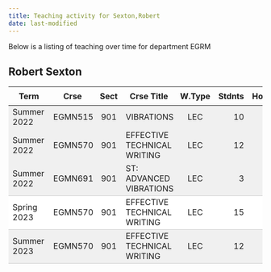 ```yaml
---
title: Teaching activity for Sexton,Robert
date: last-modified
---
```


Below is a listing of teaching over time for department EGRM


## Robert Sexton

<style type="text/css">
#T_f7e71 table {
  width: 100%;
  border-collapse: collapse;
}
#T_f7e71 th {
  text-align: center;
  padding: 8px;
}
#T_f7e71 td:nth-child(1) {
  padding-right: 10px;
  text-align: left;
}
#T_f7e71 td:nth-child(2) {
  padding-right: 5px;
  text-align: left;
}
#T_f7e71  td:nth-child(4) {
  padding-right: 5px;
  text-align: left;
}
#T_f7e71 td:nth-child(3) {
  text-align: center;
}
#T_f7e71  td:nth-child(5) {
  text-align: center;
}
#T_f7e71 td:nth-child(6) {
  text-align: right;
}
#T_f7e71  td:nth-child(7) {
  text-align: right;
}
#T_f7e71_row0_col0, #T_f7e71_row0_col1, #T_f7e71_row0_col2, #T_f7e71_row0_col3, #T_f7e71_row0_col4, #T_f7e71_row0_col5, #T_f7e71_row0_col6, #T_f7e71_row1_col0, #T_f7e71_row1_col1, #T_f7e71_row1_col2, #T_f7e71_row1_col3, #T_f7e71_row1_col4, #T_f7e71_row1_col5, #T_f7e71_row1_col6 {
  background-color: #f0f0f0;
  border-bottom: none;
}
#T_f7e71_row2_col0, #T_f7e71_row2_col1, #T_f7e71_row2_col2, #T_f7e71_row2_col3, #T_f7e71_row2_col4, #T_f7e71_row2_col5, #T_f7e71_row2_col6, #T_f7e71_row4_col0, #T_f7e71_row4_col1, #T_f7e71_row4_col2, #T_f7e71_row4_col3, #T_f7e71_row4_col4, #T_f7e71_row4_col5, #T_f7e71_row4_col6 {
  background-color: #f0f0f0;
  border-bottom: 1px solid #ccc;
}
#T_f7e71_row3_col0, #T_f7e71_row3_col1, #T_f7e71_row3_col2, #T_f7e71_row3_col3, #T_f7e71_row3_col4, #T_f7e71_row3_col5, #T_f7e71_row3_col6 {
  background-color: #ffffff;
  border-bottom: 1px solid #ccc;
}
</style>
<table id="T_f7e71">
  <thead>
    <tr>
      <th id="T_f7e71_level0_col0" class="col_heading level0 col0" >Term</th>
      <th id="T_f7e71_level0_col1" class="col_heading level0 col1" >Crse</th>
      <th id="T_f7e71_level0_col2" class="col_heading level0 col2" >Sect</th>
      <th id="T_f7e71_level0_col3" class="col_heading level0 col3" >Crse Title</th>
      <th id="T_f7e71_level0_col4" class="col_heading level0 col4" >W.Type</th>
      <th id="T_f7e71_level0_col5" class="col_heading level0 col5" >Stdnts</th>
      <th id="T_f7e71_level0_col6" class="col_heading level0 col6" >Hours</th>
    </tr>
  </thead>
  <tbody>
    <tr>
      <td id="T_f7e71_row0_col0" class="data row0 col0" >Summer 2022</td>
      <td id="T_f7e71_row0_col1" class="data row0 col1" >EGMN515</td>
      <td id="T_f7e71_row0_col2" class="data row0 col2" >901</td>
      <td id="T_f7e71_row0_col3" class="data row0 col3" >VIBRATIONS</td>
      <td id="T_f7e71_row0_col4" class="data row0 col4" >LEC</td>
      <td id="T_f7e71_row0_col5" class="data row0 col5" >10</td>
      <td id="T_f7e71_row0_col6" class="data row0 col6" >30</td>
    </tr>
    <tr>
      <td id="T_f7e71_row1_col0" class="data row1 col0" >Summer 2022</td>
      <td id="T_f7e71_row1_col1" class="data row1 col1" >EGMN570</td>
      <td id="T_f7e71_row1_col2" class="data row1 col2" >901</td>
      <td id="T_f7e71_row1_col3" class="data row1 col3" >EFFECTIVE TECHNICAL WRITING</td>
      <td id="T_f7e71_row1_col4" class="data row1 col4" >LEC</td>
      <td id="T_f7e71_row1_col5" class="data row1 col5" >12</td>
      <td id="T_f7e71_row1_col6" class="data row1 col6" >36</td>
    </tr>
    <tr>
      <td id="T_f7e71_row2_col0" class="data row2 col0" >Summer 2022</td>
      <td id="T_f7e71_row2_col1" class="data row2 col1" >EGMN691</td>
      <td id="T_f7e71_row2_col2" class="data row2 col2" >901</td>
      <td id="T_f7e71_row2_col3" class="data row2 col3" >ST: ADVANCED VIBRATIONS</td>
      <td id="T_f7e71_row2_col4" class="data row2 col4" >LEC</td>
      <td id="T_f7e71_row2_col5" class="data row2 col5" >3</td>
      <td id="T_f7e71_row2_col6" class="data row2 col6" >9</td>
    </tr>
    <tr>
      <td id="T_f7e71_row3_col0" class="data row3 col0" >Spring 2023</td>
      <td id="T_f7e71_row3_col1" class="data row3 col1" >EGMN570</td>
      <td id="T_f7e71_row3_col2" class="data row3 col2" >901</td>
      <td id="T_f7e71_row3_col3" class="data row3 col3" >EFFECTIVE TECHNICAL WRITING</td>
      <td id="T_f7e71_row3_col4" class="data row3 col4" >LEC</td>
      <td id="T_f7e71_row3_col5" class="data row3 col5" >15</td>
      <td id="T_f7e71_row3_col6" class="data row3 col6" >45</td>
    </tr>
    <tr>
      <td id="T_f7e71_row4_col0" class="data row4 col0" >Summer 2023</td>
      <td id="T_f7e71_row4_col1" class="data row4 col1" >EGMN570</td>
      <td id="T_f7e71_row4_col2" class="data row4 col2" >901</td>
      <td id="T_f7e71_row4_col3" class="data row4 col3" >EFFECTIVE TECHNICAL WRITING</td>
      <td id="T_f7e71_row4_col4" class="data row4 col4" >LEC</td>
      <td id="T_f7e71_row4_col5" class="data row4 col5" >12</td>
      <td id="T_f7e71_row4_col6" class="data row4 col6" >36</td>
    </tr>
  </tbody>
</table>



